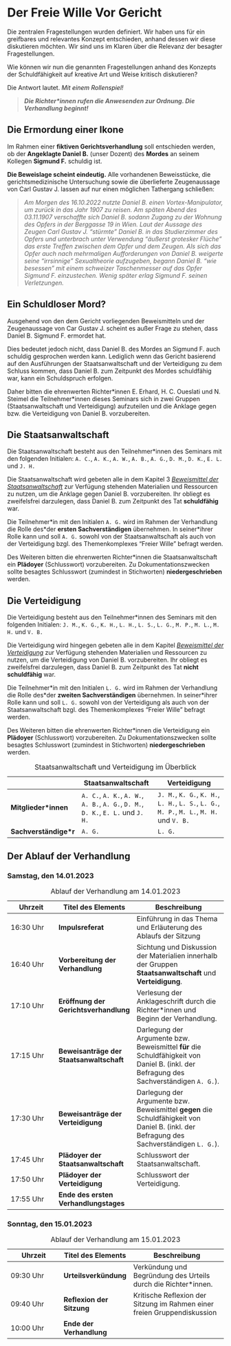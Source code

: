 # Der Freie Wille Vor Gericht {#freewill-atcourt}

Die zentralen Fragestellungen wurden definiert. Wir haben uns für ein greifbares und relevantes Konzept entschieden, anhand dessen wir diese diskutieren möchten. Wir sind uns im Klaren über die Relevanz der besagter Fragestellungen.

Wie können wir nun die genannten Fragestellungen anhand des Konzepts der Schuldfähigkeit auf kreative Art und Weise kritisch diskutieren?

Die Antwort lautet. *Mit einem Rollenspiel!*

> ***Die Richter\*innen rufen die Anwesenden zur Ordnung. Die Verhandlung beginnt!***

## Die Ermordung einer Ikone {#deathofanicon}

Im Rahmen einer **fiktiven Gerichtsverhandlung** soll entschieden werden, ob der **Angeklagte Daniel B.** (unser Dozent) des **Mordes** an seinem Kollegen **Sigmund F.** schuldig ist.

**Die Beweislage scheint eindeutig.** Alle vorhandenen Beweisstücke, die gerichtsmedizinische Untersuchung sowie die überlieferte Zeugenaussage von Carl Gustav J. lassen auf nur einen möglichen Tathergang schließen:

> *Am Morgen des 16.10.2022 nutzte Daniel B. einen Vortex-Manipulator, um zurück in das Jahr 1907 zu reisen. Am späten Abend des 03.11.1907 verschaffte sich Daniel B. sodann Zugang zu der Wohnung des Opfers in der Berggasse 19 in Wien. Laut der Aussage des Zeugen Carl Gustav J. "stürmte" Daniel B. in das Studierzimmer des Opfers und unterbrach unter Verwendung "äußerst grotesker Flüche" das erste Treffen zwischen dem Opfer und dem Zeugen. Als sich das Opfer auch nach mehrmaligen Aufforderungen von Daniel B. weigerte seine "irrsinnige" Sexualtheorie aufzugeben, begann Daniel B. "wie besessen" mit einem schweizer Taschenmesser auf das Opfer Sigmund F. einzustechen. Wenig später erlag Sigmund F. seinen Verletzungen.*

## Ein Schuldloser Mord? {#blameless}

Ausgehend von den dem Gericht vorliegenden Beweismitteln und der Zeugenaussage von Car Gustav J. scheint es außer Frage zu stehen, dass Daniel B. Sigmund F. ermordet hat.

Dies bedeutet jedoch nicht, dass Daniel B. des Mordes an Sigmund F. auch schuldig gesprochen werden kann. Lediglich wenn das Gericht basierend auf den Ausführungen der Staatsanwaltschaft und der Verteidigung zu dem Schluss kommen, dass Daniel B. zum Zeitpunkt des Mordes schuldfähig war, kann ein Schuldspruch erfolgen.

Daher bitten die ehrenwerten Richter\*innen E. Erhard, H. C. Oueslati und N. Steimel die Teilnehmer\*innen dieses Seminars sich in zwei Gruppen (Staatsanwaltschaft und Verteidigung) aufzuteilen und die Anklage gegen bzw. die Verteidigung von Daniel B. vorzubereiten.

## Die Staatsanwaltschaft {#prosecution}

Die Staatsanwaltschaft besteht aus den Teilnehmer\*innen des Seminars mit den folgenden Initialen: `A. C.`, `A. K.`, `A. W.`, `A. B.`, `A. G.`, `D. M.`, `D. K.`, `E. L.` und `J. H.`

Die Staatsanwaltschaft wird gebeten alle in dem Kapitel 3 [*Beweismittel der Staatsanwaltschaft*](#prosecution-evidence "Kapitel 3: Beweismittel der Staatsanwaltschaft") zur Verfügung stehenden Materialien und Ressourcen zu nutzen, um die Anklage gegen Daniel B. vorzubereiten. Ihr obliegt es zweifelsfrei darzulegen, dass Daniel B. zum Zeitpunkt des Tat **schuldfähig** war.

Die Teilnehmer\*in mit den Initialen `A. G.` wird im Rahmen der Verhandlung die Rolle des\*der **ersten Sachverständigen** übernehmen. In seiner\*ihrer Rolle kann und soll `A. G.` sowohl von der Staatsanwaltschaft als auch von der Verteidigung bzgl. des Themenkomplexes "Freier Wille" befragt werden.

Des Weiteren bitten die ehrenwerten Richter\*innen die Staatsanwaltschaft ein **Plädoyer** (Schlusswort) vorzubereiten. Zu Dokumentationszwecken sollte besagtes Schlusswort (zumindest in Stichworten) **niedergeschrieben** werden.

## Die Verteidigung {#defence}

Die Verteidigung besteht aus den Teilnehmer\*innen des Seminars mit den folgenden Initialen: `J. M.`, `K. G.`, `K. H.`, `L. H.`, `L. S.`, `L. G.`, `M. P.`, `M. L.`, `M. H.` und `V. B.`

Die Verteidigung wird hingegen gebeten alle in dem Kapitel [*Beweismittel der Verteidigung*](#defence-evidence "Kapitel 4: Beweismittel der Verteidigung") zur Verfügung stehenden Materialien und Ressourcen zu nutzen, um die Verteidigung von Daniel B. vorzubereiten. Ihr obliegt es zweifelsfrei darzulegen, dass Daniel B. zum Zeitpunkt des Tat **nicht schuldfähig** war.

Die Teilnehmer\*in mit den Initialen `L. G.` wird im Rahmen der Verhandlung die Rolle des\*der **zweiten Sachverständigen** übernehmen. In seiner\*ihrer Rolle kann und soll `L. G.` sowohl von der Verteidigung als auch von der Staatsanwaltschaft bzgl. des Themenkomplexes "Freier Wille" befragt werden.

Des Weiteren bitten die ehrenwerten Richter\*innen die Verteidigung ein **Plädoyer** (Schlusswort) vorzubereiten. Zu Dokumentationszwecken sollte besagtes Schlusswort (zumindest in Stichworten) **niedergeschrieben** werden.

|                        | Staatsanwaltschaft                                                                 | Verteidigung                                                                                |
|-------------------|---------------------------|---------------------------|
| **Mitglieder\*innen**  | `A. C.`, `A. K.`, `A. W.`, `A. B.`, `A. G.`, `D. M.`, `D. K.`, `E. L.` und `J. H.` | `J. M.`, `K. G.`, `K. H.`, `L. H.`, `L. S.`, `L. G.`, `M. P.`, `M. L.`, `M. H.` und `V. B.` |
| **Sachverständige\*r** | `A. G.`                                                                            | `L. G.`                                                                                     |

: Staatsanwaltschaft und Verteidigung im Überblick

## Der Ablauf der Verhandlung {#timetable}

### Samstag, den 14.01.2023 {#timetable-sa}

| Uhrzeit   | Titel des Elements                       | Beschreibung                                                                                                                              |
|------------------|---------------------|---------------------------------|
| 16:30 Uhr | **Impulsreferat**                        | Einführung in das Thema und Erläuterung des Ablaufs der Sitzung                                                                           |
| 16:40 Uhr | **Vorbereitung der Verhandlung**         | Sichtung und Diskussion der Materialien innerhalb der Gruppen **Staatsanwaltschaft** und **Verteidigung**.                                |
| 17:10 Uhr | **Eröffnung der Gerichtsverhandlung**    | Verlesung der Anklageschrift durch die Richter\*innen und Beginn der Verhandlung.                                                         |
| 17:15 Uhr | **Beweisanträge der Staatsanwaltschaft** | Darlegung der Argumente bzw. Beweismittel **für** die Schuldfähigkeit von Daniel B. (inkl. der Befragung des Sachverständigen `A. G.`).   |
| 17:30 Uhr | **Beweisanträge der Verteidigung**       | Darlegung der Argumente bzw. Beweismittel **gegen** die Schuldfähigkeit von Daniel B. (inkl. der Befragung des Sachverständigen `L. G.`). |
| 17:45 Uhr | **Plädoyer der Staatsanwaltschaft**      | Schlusswort der Staatsanwaltschaft.                                                                                                       |
| 17:50 Uhr | **Plädoyer der Verteidigung**            | Schlusswort der Verteidigung.                                                                                                             |
| 17:55 Uhr | **Ende des ersten Verhandlungstages**    |                                                                                                                                           |

: Ablauf der Verhandlung am 14.01.2023

### Sonntag, den 15.01.2023 {#timetable-sun}

| Uhrzeit   | Titel des Elements        | Beschreibung                                                             |
|------------------|----------------------|--------------------------------|
| 09:30 Uhr | **Urteilsverkündung**     | Verkündung und Begründung des Urteils durch die Richter\*innen.          |
| 09:40 Uhr | **Reflexion der Sitzung** | Kritische Reflexion der Sitzung im Rahmen einer freien Gruppendiskussion |
| 10:00 Uhr | **Ende der Verhandlung**  |                                                                          |

: Ablauf der Verhandlung am 15.01.2023
